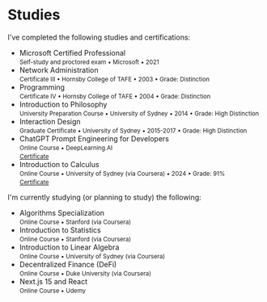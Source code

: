 # Studies

I've completed the following studies and certifications:

* Microsoft Certified Professional<br /><small>Self-study and proctored exam • Microsoft • 2021</small>
* Network Administration<br /><small>Certificate III • Hornsby College of TAFE • 2003 • Grade: Distinction</small>
* Programming<br /><small>Certificate IV • Hornsby College of TAFE • 2004 • Grade: Distinction</small>
* Introduction to Philosophy<br /><small>University Preparation Course • University of Sydney • 2014 • Grade: High Distinction</small>
* Interaction Design<br /><small>Graduate Certificate • University of Sydney • 2015-2017 • Grade: High Distinction</small>
* ChatGPT Prompt Engineering for Developers<br /><small>Online Course • DeepLearning.AI</small><br /><small>[Certificate](https://learn.deeplearning.ai/accomplishments/1f417443-fc2c-407d-99af-20f5759c41e8?usp=sharing)</small>
* Introduction to Calculus<br /><small>Online Course • University of Sydney (via Coursera) • 2024 • Grade: 91%</small><br /><small>[Certificate](https://www.coursera.org/account/accomplishments/certificate/32LVBBPDSTYH)</small>

I'm currently studying (or planning to study) the following:

* Algorithms Specialization<br /><small>Online Course • Stanford (via Coursera)</small>
* Introduction to Statistics<br /><small>Online Course • Stanford (via Coursera)</small>
* Introduction to Linear Algebra<br /><small>Online Course • University of Sydney (via Coursera)</small>
* Decentralized Finance (DeFi)<br /><small>Online Course • Duke University (via Coursera)</small>
* Next.js 15 and React <br /><small>Online Course • Udemy</small>